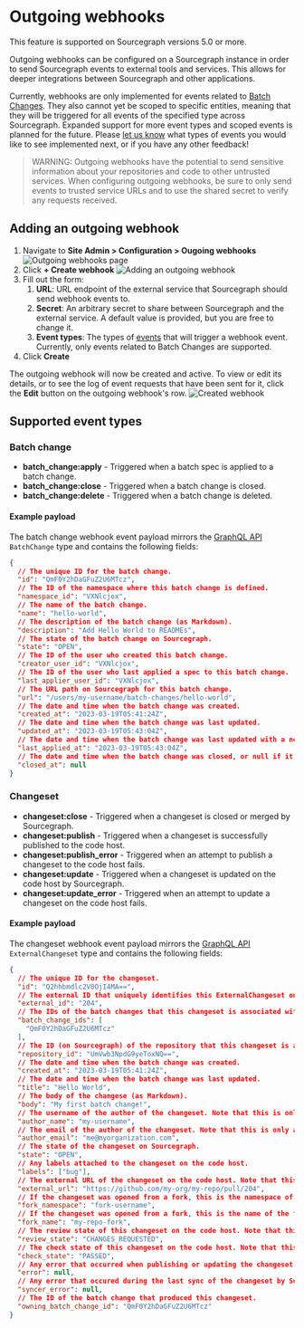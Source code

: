 # Outgoing webhooks

<Callout type="note"> This feature is supported on Sourcegraph versions 5.0 or more.</Callout>

Outgoing webhooks can be configured on a Sourcegraph instance in order to send Sourcegraph events to external tools and services. This allows for deeper integrations between Sourcegraph and other applications.

Currently, webhooks are only implemented for events related to [Batch Changes](/batch-changes/). They also cannot yet be scoped to specific entities, meaning that they will be triggered for all events of the specified type across Sourcegraph. Expanded support for more event types and scoped events is planned for the future. Please [let us know](mailto:feedback@sourcegraph.com) what types of events you would like to see implemented next, or if you have any other feedback!

> WARNING: Outgoing webhooks have the potential to send sensitive information about your repositories and code to other untrusted services. When configuring outgoing webhooks, be sure to only send events to trusted service URLs and to use the shared secret to verify any requests received.

## Adding an outgoing webhook

1. Navigate to **Site Admin > Configuration > Ougoing webhooks**
   ![Outgoing webhooks page](https://storage.googleapis.com/sourcegraph-assets/docs/images/administration/config/webhooks/outgoing-webhooks-page.png)
1. Click **+ Create webhook**
   ![Adding an outgoing webhook](https://storage.googleapis.com/sourcegraph-assets/docs/images/administration/config/webhooks/adding-outgoing-webhook.png)
1. Fill out the form:
   1. **URL**: URL endpoint of the external service that Sourcegraph should send webhook events to.
   1. **Secret**: An arbitrary secret to share between Sourcegraph and the external service. A default value is provided, but you are free to change it.
   1. **Event types**: The types of [events](#supported-event-types) that will trigger a webhook event. Currently, only events related to Batch Changes are supported.
1. Click **Create**

The outgoing webhook will now be created and active. To view or edit its details, or to see the log of event requests that have been sent for it, click the **Edit** button on the outgoing webhook's row.
![Created webhook](https://storage.googleapis.com/sourcegraph-assets/docs/images/administration/config/webhooks/outgoing-webhook-details.png)

## Supported event types

### Batch change

- **batch_change:apply** - Triggered when a batch spec is applied to a batch change.
- **batch_change:close** - Triggered when a batch change is closed.
- **batch_change:delete** - Triggered when a batch change is deleted.

#### Example payload

The batch change webhook event payload mirrors the [GraphQL API](/api/graphql/) `BatchChange` type and contains the following fields:

```json
{
  // The unique ID for the batch change.
  "id": "QmF0Y2hDaGFuZ2U6MTcz",
  // The ID of the namespace where this batch change is defined.
  "namespace_id": "VXNlcjox",
  // The name of the batch change.
  "name": "hello-world",
  // The description of the batch change (as Markdown).
  "description": "Add Hello World to READMEs",
  // The state of the batch change on Sourcegraph.
  "state": "OPEN",
  // The ID of the user who created this batch change.
  "creator_user_id": "VXNlcjox",
  // The ID of the user who last applied a spec to this batch change.
  "last_applier_user_id": "VXNlcjox",
  // The URL path on Sourcegraph for this batch change.
  "url": "/users/my-username/batch-changes/hello-world",
  // The date and time when the batch change was created.
  "created_at": "2023-03-19T05:41:24Z",
  // The date and time when the batch change was last updated.
  "updated_at": "2023-03-19T05:43:04Z",
  // The date and time when the batch change was last updated with a new spec.
  "last_applied_at": "2023-03-19T05:43:04Z",
  // The date and time when the batch change was closed, or null if it's still open.
  "closed_at": null
}
```

### Changeset

- **changeset:close** - Triggered when a changeset is closed or merged by Sourcegraph.
- **changeset:publish** - Triggered when a changeset is successfully published to the code host.
- **changeset:publish_error** - Triggered when an attempt to publish a changeset to the code host fails.
- **changeset:update** - Triggered when a changeset is updated on the code host by Sourcegraph.
- **changeset:update_error** - Triggered when an attempt to update a changeset on the code host fails.

#### Example payload

The changeset webhook event payload mirrors the [GraphQL API](/api/graphql/) `ExternalChangeset` type and contains the following fields:

```json
{
  // The unique ID for the changeset.
  "id": "Q2hhbmdlc2V0OjI4MA==",
  // The external ID that uniquely identifies this ExternalChangeset on the code host (e.g. the pull request number). Note that this is only available after the changeset has been published.
  "external_id": "204",
  // The IDs of the batch changes that this changeset is associated with.
  "batch_change_ids": [
    "QmF0Y2hDaGFuZ2U6MTcz"
  ],
  // The ID (on Sourcegraph) of the repository that this changeset is associated with.
  "repository_id": "UmVwb3NpdG9yeToxNQ==",
  // The date and time when the batch change was created.
  "created_at": "2023-03-19T05:41:24Z",
  // The date and time when the batch change was last updated.
  "title": "Hello World",
  // The body of the changese (as Markdown).
  "body": "My first batch change!",
  // The username of the author of the changeset. Note that this is only available after the changeset has been published and is not available on some code hosts.
  "author_name": "my-username",
  // The email of the author of the changeset. Note that this is only available after the changeset has been published and is not available on most code hosts.
  "author_email": "me@myorganization.com",
  // The state of the changeset on Sourcegraph.
  "state": "OPEN",
  // Any labels attached to the changeset on the code host.
  "labels": ["bug"],
  // The external URL of the changeset on the code host. Note that this is only available after the changeset has been published.
  "external_url": "https://github.com/my-org/my-repo/pull/204",
  // If the changeset was opened from a fork, this is the namespace of the fork on the code host.
  "fork_namespace": "fork-username",
  // If the changeset was opened from a fork, this is the name of the fork repository. Note that this is only available after the changeset has been published.
  "fork_name": "my-repo-fork",
  // The review state of this changeset on the code host. Note that this is only available after the changeset has been published.
  "review_state": "CHANGES_REQUESTED",
  // The check state of this changeset on the code host. Note that this is only available after the changeset has been published.
  "check_state": "PASSED",
  // Any error that occurred when publishing or updating the changeset.
  "error": null,
  // Any error that occured during the last sync of the changeset by Sourcegraph.
  "syncer_error": null,
  // The ID of the batch change that produced this changeset.
  "owning_batch_change_id": "QmF0Y2hDaGFuZ2U6MTcz"
}
